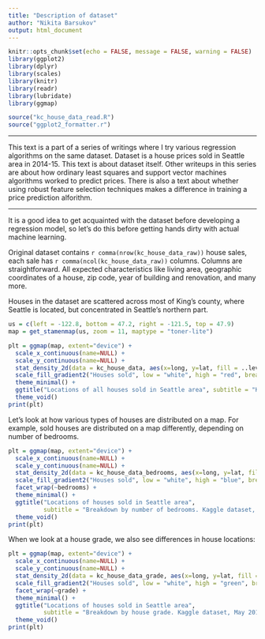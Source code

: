 ```yaml
---
title: "Description of dataset"
author: "Nikita Barsukov"
output: html_document
---
```


```r
knitr::opts_chunk$set(echo = FALSE, message = FALSE, warning = FALSE)
library(ggplot2)
library(dplyr)
library(scales)
library(knitr)
library(readr)
library(lubridate)
library(ggmap)

source("kc_house_data_read.R")
source("ggplot2_formatter.r")

```

*****
This text is a part of a series of writings where I try various regression algorithms on the same dataset. Dataset is a house prices sold in Seattle area in 2014-15. This text is about dataset itself. Other writeups in this series are about how ordinary least squares and support vector machines algorithms worked to predict prices. There is also a text about whether using robust feature selection techniques makes a difference in training a price prediction alforithm. 

*****

It is a good idea to get acquainted with the dataset before developing a regression model, so let's do this before getting hands dirty with actual machine learning.

Original dataset contains `r comma(nrow(kc_house_data_raw))` house sales, each sale has `r comma(ncol(kc_house_data_raw))` columns. Columns are straightforward. All expected characteristics like living area, geographic coordinates of a house, zip code, year of building and renovation, and many more. 

Houses in the dataset are scattered across most of King's county, where Seattle is located, but concentrated in Seattle's northern part.

```r
us = c(left = -122.8, bottom = 47.2, right = -121.5, top = 47.9)
map = get_stamenmap(us, zoom = 11, maptype = "toner-lite")

plt = ggmap(map, extent="device") +
  scale_x_continuous(name=NULL) +
  scale_y_continuous(name=NULL) +
  stat_density_2d(data = kc_house_data, aes(x=long, y=lat, fill = ..level..), geom = "polygon", alpha = .3, color = NA) +
  scale_fill_gradient2("Houses sold", low = "white", high = "red", breaks = c(4, 16),labels=c("Less","More")) +
  theme_minimal() +
  ggtitle("Locations of all houses sold in Seattle area", subtitle = "Kaggle dataset, May 2014 to May 2015") +
  theme_void()
print(plt)

```

Let's look at how various types of houses are distributed on a map. For example, sold houses are distributed on a map differently, depending on number of bedrooms.

```r
plt = ggmap(map, extent="device") +
  scale_x_continuous(name=NULL) +
  scale_y_continuous(name=NULL) +
  stat_density_2d(data = kc_house_data_bedrooms, aes(x=long, y=lat, fill = ..level..), geom = "polygon", alpha = .3, color = NA) +
  scale_fill_gradient2("Houses sold", low = "white", high = "blue", breaks = c(5, 30),labels=c("Less","More")) +
  facet_wrap(~bedrooms) +
  theme_minimal() +
  ggtitle("Locations of houses sold in Seattle area", 
          subtitle = "Breakdown by number of bedrooms. Kaggle dataset, May 2014 to May 2015") +
  theme_void()
print(plt)

```

When we look at a house grade, we also see differences in house locations:

```r
plt = ggmap(map, extent="device") +
  scale_x_continuous(name=NULL) +
  scale_y_continuous(name=NULL) +  
  stat_density_2d(data = kc_house_data_grade, aes(x=long, y=lat, fill = ..level..), geom = "polygon", alpha = .3, color = NA) +
  scale_fill_gradient2("Houses sold", low = "white", high = "green", breaks = c(5, 25),labels=c("Less","More")) +
  facet_wrap(~grade) +
  theme_minimal() +
  ggtitle("Locations of houses sold in Seattle area", 
          subtitle = "Breakdown by house grade. Kaggle dataset, May 2014 to May 2015") +
  theme_void()
print(plt)

```

